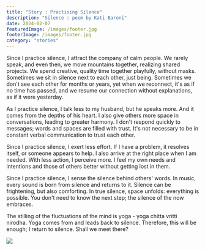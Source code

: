 ```yaml
---
title: "Story : Practising Silence"
description: "Silence : poem by Kati Baroni"
date: 2024-02-07
featuredImage: /images/footer.jpg
footerImage: /images/footer.jpg
category: "stories"
---
```


Since I practice silence, I attract the company of calm people. We rarely speak, and even then, we move mountains together, realizing shared projects. We spend creative, quality time together playfully, without masks. Sometimes we sit in silence next to each other, just being. Sometimes we don't see each other for months or years, yet when we reconnect, it's as if no time has passed, and we resume our connection without explanations, as if it were yesterday.  

As I practice silence, I talk less to my husband, but he speaks more. And it comes from the depths of his heart. I also give others more space in conversations, leading to greater harmony. I don't respond quickly to messages; words and spaces are filled with trust. It's not necessary to be in constant verbal communication to trust each other.

Since I practice silence, I exert less effort. If I have a problem, it resolves itself, or someone appears to help. I also arrive at the right place when I am needed. With less action, I perceive more. I feel my own needs and intentions and those of others better without getting lost in them. 

Since I practice silence, I sense the silence behind others' words. In music, every sound is born from silence and returns to it. Silence can be frightening, but also comforting. In true silence, space unfolds: everything is possible. You don't need to know the next step; the silence of the now embraces.

The stilling of the fluctuations of the mind is yoga - yoga chitta vritti nirodha. Yoga comes from and leads back to silence. Therefore, this will be enough; I return to silence. Shall we meet there?

 <Content className="vh-50 pl-0 pr-0">
      <Image src="/images/blog/practising-silence.png" objectFit="contain"/>
    </Content>